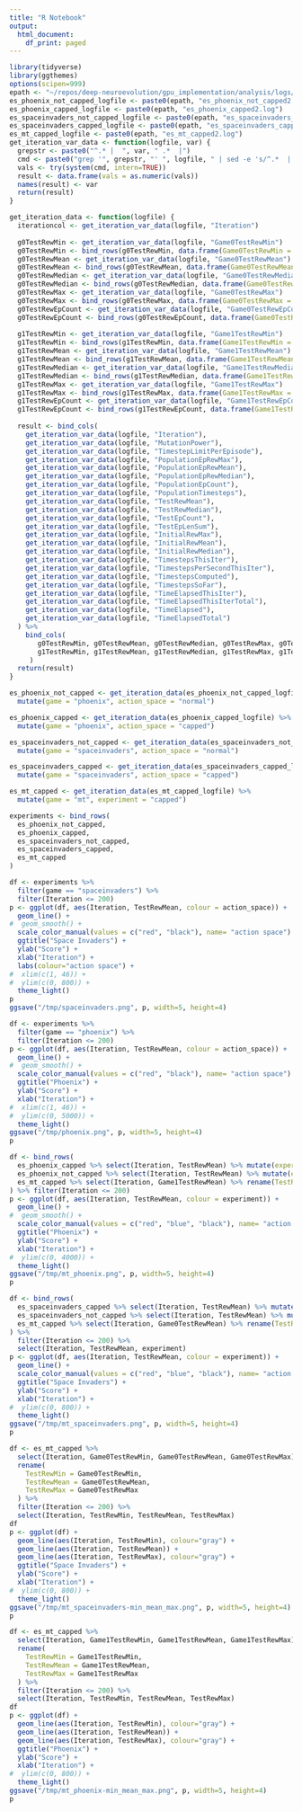 ```yaml
---
title: "R Notebook"
output:
  html_document:
    df_print: paged
---
```


```r
library(tidyverse)
library(ggthemes)
options(scipen=999)
epath <- "~/repos/deep-neuroevolution/gpu_implementation/analysis/logs/"
es_phoenix_not_capped_logfile <- paste0(epath, "es_phoenix_not_capped2.log")
es_phoenix_capped_logfile <- paste0(epath, "es_phoenix_capped2.log")
es_spaceinvaders_not_capped_logfile <- paste0(epath, "es_spaceinvaders_not_capped2.log")
es_spaceinvaders_capped_logfile <- paste0(epath, "es_spaceinvaders_capped2.log")
es_mt_capped_logfile <- paste0(epath, "es_mt_capped2.log")
get_iteration_var_data <- function(logfile, var) {
  grepstr <- paste0("^.* |  ", var, " .*  |")
  cmd <- paste0("grep '", grepstr, "' ", logfile, " | sed -e 's/^.*  |  //;s/ .*$//'")
  vals <- try(system(cmd, intern=TRUE))
  result <- data.frame(vals = as.numeric(vals))
  names(result) <- var
  return(result)
}

get_iteration_data <- function(logfile) {
  iterationcol <- get_iteration_var_data(logfile, "Iteration")
  
  g0TestRewMin <- get_iteration_var_data(logfile, "Game0TestRewMin")
  g0TestRewMin <- bind_rows(g0TestRewMin, data.frame(Game0TestRewMin = rep(NA, nrow(iterationcol) - nrow(g0TestRewMin))))
  g0TestRewMean <- get_iteration_var_data(logfile, "Game0TestRewMean")
  g0TestRewMean <- bind_rows(g0TestRewMean, data.frame(Game0TestRewMean = rep(NA, nrow(iterationcol) - nrow(g0TestRewMean))))
  g0TestRewMedian <- get_iteration_var_data(logfile, "Game0TestRewMedian")
  g0TestRewMedian <- bind_rows(g0TestRewMedian, data.frame(Game0TestRewMedian = rep(NA, nrow(iterationcol) - nrow(g0TestRewMedian))))
  g0TestRewMax <- get_iteration_var_data(logfile, "Game0TestRewMax")
  g0TestRewMax <- bind_rows(g0TestRewMax, data.frame(Game0TestRewMax = rep(NA, nrow(iterationcol) - nrow(g0TestRewMax))))
  g0TestRewEpCount <- get_iteration_var_data(logfile, "Game0TestRewEpCount")
  g0TestRewEpCount <- bind_rows(g0TestRewEpCount, data.frame(Game0TestRewEpCount = rep(NA, nrow(iterationcol) - nrow(g0TestRewEpCount))))
  
  g1TestRewMin <- get_iteration_var_data(logfile, "Game1TestRewMin")
  g1TestRewMin <- bind_rows(g1TestRewMin, data.frame(Game1TestRewMin = rep(NA, nrow(iterationcol) - nrow(g1TestRewMin))))
  g1TestRewMean <- get_iteration_var_data(logfile, "Game1TestRewMean")
  g1TestRewMean <- bind_rows(g1TestRewMean, data.frame(Game1TestRewMean = rep(NA, nrow(iterationcol) - nrow(g1TestRewMean))))
  g1TestRewMedian <- get_iteration_var_data(logfile, "Game1TestRewMedian")
  g1TestRewMedian <- bind_rows(g1TestRewMedian, data.frame(Game1TestRewMedian = rep(NA, nrow(iterationcol) - nrow(g1TestRewMedian))))
  g1TestRewMax <- get_iteration_var_data(logfile, "Game1TestRewMax")
  g1TestRewMax <- bind_rows(g1TestRewMax, data.frame(Game1TestRewMax = rep(NA, nrow(iterationcol) - nrow(g1TestRewMax))))
  g1TestRewEpCount <- get_iteration_var_data(logfile, "Game1TestRewEpCount")
  g1TestRewEpCount <- bind_rows(g1TestRewEpCount, data.frame(Game1TestRewEpCount = rep(NA, nrow(iterationcol) - nrow(g1TestRewEpCount))))
  
  result <- bind_cols(
    get_iteration_var_data(logfile, "Iteration"),
    get_iteration_var_data(logfile, "MutationPower"),
    get_iteration_var_data(logfile, "TimestepLimitPerEpisode"),
    get_iteration_var_data(logfile, "PopulationEpRewMax"),
    get_iteration_var_data(logfile, "PopulationEpRewMean"),
    get_iteration_var_data(logfile, "PopulationEpRewMedian"),
    get_iteration_var_data(logfile, "PopulationEpCount"),
    get_iteration_var_data(logfile, "PopulationTimesteps"),
    get_iteration_var_data(logfile, "TestRewMean"),
    get_iteration_var_data(logfile, "TestRewMedian"),
    get_iteration_var_data(logfile, "TestEpCount"),
    get_iteration_var_data(logfile, "TestEpLenSum"),
    get_iteration_var_data(logfile, "InitialRewMax"),
    get_iteration_var_data(logfile, "InitialRewMean"),
    get_iteration_var_data(logfile, "InitialRewMedian"),
    get_iteration_var_data(logfile, "TimestepsThisIter"),
    get_iteration_var_data(logfile, "TimestepsPerSecondThisIter"),
    get_iteration_var_data(logfile, "TimestepsComputed"),
    get_iteration_var_data(logfile, "TimestepsSoFar"),
    get_iteration_var_data(logfile, "TimeElapsedThisIter"),
    get_iteration_var_data(logfile, "TimeElapsedThisIterTotal"),
    get_iteration_var_data(logfile, "TimeElapsed"),
    get_iteration_var_data(logfile, "TimeElapsedTotal")
  ) %>% 
    bind_cols(
       g0TestRewMin, g0TestRewMean, g0TestRewMedian, g0TestRewMax, g0TestRewEpCount,
       g1TestRewMin, g1TestRewMean, g1TestRewMedian, g1TestRewMax, g1TestRewEpCount
     )
  return(result)
}

es_phoenix_not_capped <- get_iteration_data(es_phoenix_not_capped_logfile) %>% 
  mutate(game = "phoenix", action_space = "normal")

es_phoenix_capped <- get_iteration_data(es_phoenix_capped_logfile) %>% 
  mutate(game = "phoenix", action_space = "capped")

es_spaceinvaders_not_capped <- get_iteration_data(es_spaceinvaders_not_capped_logfile) %>% 
  mutate(game = "spaceinvaders", action_space = "normal")

es_spaceinvaders_capped <- get_iteration_data(es_spaceinvaders_capped_logfile) %>% 
  mutate(game = "spaceinvaders", action_space = "capped")

es_mt_capped <- get_iteration_data(es_mt_capped_logfile) %>% 
  mutate(game = "mt", experiment = "capped")

experiments <- bind_rows(
  es_phoenix_not_capped,
  es_phoenix_capped,
  es_spaceinvaders_not_capped,
  es_spaceinvaders_capped,
  es_mt_capped
)
```

```r
df <- experiments %>% 
  filter(game == "spaceinvaders") %>% 
  filter(Iteration <= 200)
p <- ggplot(df, aes(Iteration, TestRewMean, colour = action_space)) +
  geom_line() +
#  geom_smooth() +
  scale_color_manual(values = c("red", "black"), name= "action space") + #, guide = guide_legend(reverse = TRUE))
  ggtitle("Space Invaders") +
  ylab("Score") +
  xlab("Iteration") +
  labs(colour="action space") +
#  xlim(c(1, 46)) +
#  ylim(c(0, 800)) +
  theme_light()
p
ggsave("/tmp/spaceinvaders.png", p, width=5, height=4)
```

```r
df <- experiments %>% 
  filter(game == "phoenix") %>% 
  filter(Iteration <= 200)
p <- ggplot(df, aes(Iteration, TestRewMean, colour = action_space)) +
  geom_line() +
#  geom_smooth() +
  scale_color_manual(values = c("red", "black"), name= "action space") + #, guide = guide_legend(reverse = TRUE))
  ggtitle("Phoenix") +
  ylab("Score") +
  xlab("Iteration") +
#  xlim(c(1, 46)) +
#  ylim(c(0, 5000)) +
  theme_light()
ggsave("/tmp/phoenix.png", p, width=5, height=4)
p
```

```r
df <- bind_rows(
  es_phoenix_capped %>% select(Iteration, TestRewMean) %>% mutate(experiment = "capped"),
  es_phoenix_not_capped %>% select(Iteration, TestRewMean) %>% mutate(experiment = "normal"),
  es_mt_capped %>% select(Iteration, Game1TestRewMean) %>% rename(TestRewMean = Game1TestRewMean) %>% mutate(experiment = "capped multi task")
) %>% filter(Iteration <= 200)
p <- ggplot(df, aes(Iteration, TestRewMean, colour = experiment)) +
  geom_line() +
#  geom_smooth() +
  scale_color_manual(values = c("red", "blue", "black"), name= "action space") + #, guide = guide_legend(reverse = TRUE))
  ggtitle("Phoenix") +
  ylab("Score") +
  xlab("Iteration") +
#  ylim(c(0, 4000)) +
  theme_light()
ggsave("/tmp/mt_phoenix.png", p, width=5, height=4)
p
```

```r
df <- bind_rows(
  es_spaceinvaders_capped %>% select(Iteration, TestRewMean) %>% mutate(experiment = "capped"),
  es_spaceinvaders_not_capped %>% select(Iteration, TestRewMean) %>% mutate(experiment = "normal"),
  es_mt_capped %>% select(Iteration, Game0TestRewMean) %>% rename(TestRewMean = Game0TestRewMean) %>% mutate(experiment = "capped multi task")
) %>%
  filter(Iteration <= 200) %>% 
  select(Iteration, TestRewMean, experiment)
p <- ggplot(df, aes(Iteration, TestRewMean, colour = experiment)) +
  geom_line() +
  scale_color_manual(values = c("red", "blue", "black"), name= "action space") + #, guide = guide_legend(reverse = TRUE))
  ggtitle("Space Invaders") +
  ylab("Score") +
  xlab("Iteration") +
#  ylim(c(0, 800)) +
  theme_light()
ggsave("/tmp/mt_spaceinvaders.png", p, width=5, height=4)
p
```

```r
df <- es_mt_capped %>%
  select(Iteration, Game0TestRewMin, Game0TestRewMean, Game0TestRewMax) %>%
  rename(
    TestRewMin = Game0TestRewMin,
    TestRewMean = Game0TestRewMean,
    TestRewMax = Game0TestRewMax
  ) %>% 
  filter(Iteration <= 200) %>% 
  select(Iteration, TestRewMin, TestRewMean, TestRewMax)
df
p <- ggplot(df) +
  geom_line(aes(Iteration, TestRewMin), colour="gray") +
  geom_line(aes(Iteration, TestRewMean)) +
  geom_line(aes(Iteration, TestRewMax), colour="gray") +
  ggtitle("Space Invaders") +
  ylab("Score") +
  xlab("Iteration") +
#  ylim(c(0, 800)) +
  theme_light()
ggsave("/tmp/mt_spaceinvaders-min_mean_max.png", p, width=5, height=4)
p
```

```r
df <- es_mt_capped %>%
  select(Iteration, Game1TestRewMin, Game1TestRewMean, Game1TestRewMax) %>%
  rename(
    TestRewMin = Game1TestRewMin,
    TestRewMean = Game1TestRewMean,
    TestRewMax = Game1TestRewMax
  ) %>% 
  filter(Iteration <= 200) %>% 
  select(Iteration, TestRewMin, TestRewMean, TestRewMax)
df
p <- ggplot(df) +
  geom_line(aes(Iteration, TestRewMin), colour="gray") +
  geom_line(aes(Iteration, TestRewMean)) +
  geom_line(aes(Iteration, TestRewMax), colour="gray") +
  ggtitle("Phoenix") +
  ylab("Score") +
  xlab("Iteration") +
#  ylim(c(0, 800)) +
  theme_light()
ggsave("/tmp/mt_phoenix-min_mean_max.png", p, width=5, height=4)
p
```